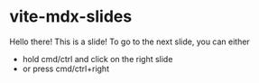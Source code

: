 # vite-mdx-slides

Hello there! This is a slide! To go to the next slide, you can either

- hold cmd/ctrl and click on the right slide
- or press cmd/ctrl+right
